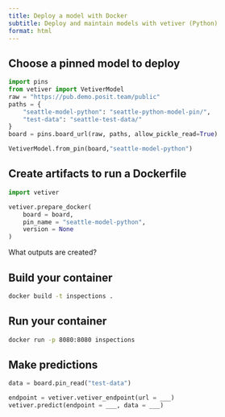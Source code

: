 ```yaml
---
title: Deploy a model with Docker
subtitle: Deploy and maintain models with vetiver (Python)
format: html
---
```


## Choose a pinned model to deploy

```python
import pins
from vetiver import VetiverModel
raw = "https://pub.demo.posit.team/public"
paths = {
    "seattle-model-python": "seattle-python-model-pin/", 
    "test-data": "seattle-test-data/"
}
board = pins.board_url(raw, paths, allow_pickle_read=True)

VetiverModel.from_pin(board,"seattle-model-python")
```

## Create artifacts to run a Dockerfile

```python
import vetiver

vetiver.prepare_docker(
    board = board, 
    pin_name = "seattle-model-python",
    version = None
)
```

What outputs are created?

## Build your container

```bash
docker build -t inspections .
```

## Run your container

```bash
docker run -p 8080:8080 inspections
```

## Make predictions

```python
data = board.pin_read("test-data")
```

```python
endpoint = vetiver.vetiver_endpoint(url = ___)
vetiver.predict(endpoint = ___, data = ___)
```